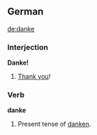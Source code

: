 
==German==
[[de:danke]]
===Interjection===
'''Danke!'''
# [[Thank you]]!

===Verb===
'''danke'''
# Present tense of [[danken]].